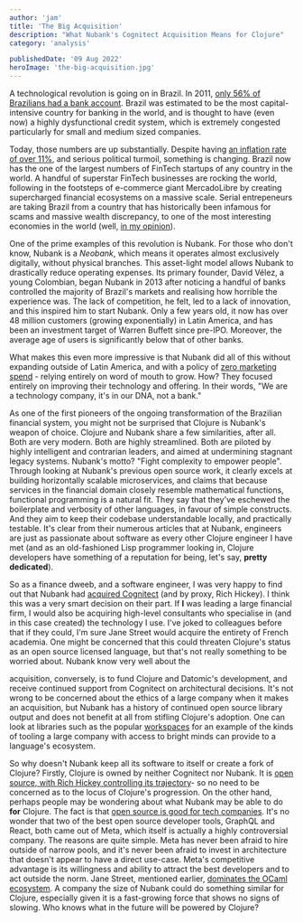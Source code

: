 ```yaml
---
author: 'jam'
title: 'The Big Acquisition'
description: "What Nubank's Cognitect Acquisition Means for Clojure"
category: 'analysis'

publishedDate: '09 Aug 2022'
heroImage: 'the-big-acquisition.jpg'
---
```


A technological revolution is going on in Brazil. In 2011, [only 56% of
Brazilians had a bank
account](https://www.statista.com/statistics/898974/population-bank-account-type-brazil/).
Brazil was estimated to be the most capital-intensive country for
banking in the world, and is thought to have (even now) a highly
dysfunctional credit system, which is extremely congested particularly
for small and medium sized companies.

Today, those numbers are up substantially. Despite having [an inflation
rate of over 11%](https://tradingeconomics.com/brazil/inflation-cpi),
and serious political turmoil, something is changing. Brazil now has the
one of the largest numbers of FinTech startups of any country in the
world. A handful of superstar FinTech businesses are rocking the world,
following in the footsteps of e-commerce giant MercadoLibre by creating
supercharged financial ecosystems on a massive scale. Serial
entrepeneurs are taking Brazil from a country that has historically been
infamous for scams and massive wealth discrepancy, to one of the most
interesting economies in the world (well, [in my
opinion](https://www.youtube.com/watch?v=J_r-FJyGDXM)).

One of the prime examples of this revolution is Nubank. For those who
don't know, Nubank is a _Neobank_, which means it operates almost
exclusively digitally, without physical branches. This asset-light model
allows Nubank to drastically reduce operating expenses. Its primary
founder, David Vélez, a young Colombian, began Nubank in 2013 after
noticing a handful of banks controlled the majority of Brazil's markets
and realising how horrible the experience was. The lack of competition,
he felt, led to a lack of innovation, and this inspired him to start
Nubank. Only a few years old, it now has over 48 million customers
(growing exponentially) in Latin America, and has been an investment
target of Warren Buffett since pre-IPO. Moreover, the average age of
users is significantly below that of other banks.

What makes this even more impressive is that Nubank did all of this
without expanding outside of Latin America, and with a policy of [zero
marketing
spend](https://thelowdown.momentum.asia/how-to-win-22-mil-customers-with-no-marketing-spend/) -
relying entirely on word of mouth to grow. How? They focused entirely on
improving their technology and offering. In their words, \"We are a
technology company, it's in our DNA, not a bank.\"

As one of the first pioneers of the ongoing transformation of the
Brazilian financial system, you might not be surprised that Clojure is
Nubank's weapon of choice. Clojure and Nubank share a few similarities,
after all. Both are very modern. Both are highly streamlined. Both are
piloted by highly intelligent and contrarian leaders, and aimed at
undermining stagnant legacy systems. Nubank's motto? \"Fight complexity
to empower people\". Through looking at Nubank's previous open source
work, it clearly excels at building horizontally scalable microservices,
and claims that because services in the financial domain closely
resemble mathematical functions, functional programming is a natural
fit. They say that they've eschewed the boilerplate and verbosity of
other languages, in favour of simple constructs. And they aim to keep
their codebase understandable locally, and practically testable. It's
clear from their numerous articles that at Nubank, engineers are just as
passionate about software as every other Clojure engineer I have met
(and as an old-fashioned Lisp programmer looking in, Clojure developers
have something of a reputation for being, let's say, **pretty
dedicated**).

So as a finance dweeb, and a software engineer, I was very happy to find
out that Nubank had [acquired
Cognitect](https://building.nubank.com.br/welcoming-cognitect-nubank/)
(and by proxy, Rich Hickey). I think this was a very smart decision on
their part. If **I** was leading a large financial firm, I would also be
acquiring high-level consultants who specialise in (and in this case
created) the technology I use. I've joked to colleagues before that if
they could, I'm sure Jane Street would acquire the entirety of French
academia. One might be concerned that this could threaten Clojure's
status as an open source licensed language, but that's not really
something to be worried about. Nubank know very well about the

acquisition, conversely, is to fund Clojure and Datomic's development,
and receive continued support from Cognitect on architectural decisions.
It's not wrong to be concerned about the ethics of a large company when
it makes an acquisition, but Nubank has a history of continued open
source library output and does not benefit at all from stifling
Clojure's adoption. One can look at libraries such as the popular
[workspaces](https://github.com/nubank/workspaces) for an example of the
kinds of tooling a large company with access to bright minds can provide
to a language's ecosystem.

So why doesn't Nubank keep all its software to itself or create a fork
of Clojure? Firstly, Clojure is owned by neither Cognitect nor Nubank.
It is [open source, with Rich Hickey controlling its
trajectory](https://building.nubank.com.br/welcoming-cognitect-nubank/)-
so no need to be concerned as to the locus of Clojure's progression. On
the other hand, perhaps people may be wondering about what Nubank may be
able to do **for** Clojure. The fact is that [open source is good for
tech companies](https://www.youtube.com/watch?v=WrQYZdzA4hg). It's no
wonder that two of the best open source developer tools, GraphQL and
React, both came out of Meta, which itself is actually a highly
controversial company. The reasons are quite simple. Meta has never been
afraid to hire outside of narrow pools, and it's never been afraid to
invest in architecture that doesn't appear to have a direct use-case.
Meta's competitive advantage is its willingness and ability to attract
the best developers and to act outside the norm. Jane Street, mentioned
earlier, [dominates the OCaml ecosystem](https://github.com/janestreet).
A company the size of Nubank could do something similar for Clojure,
especially given it is a fast-growing force that shows no signs of
slowing. Who knows what in the future will be powered by Clojure?
